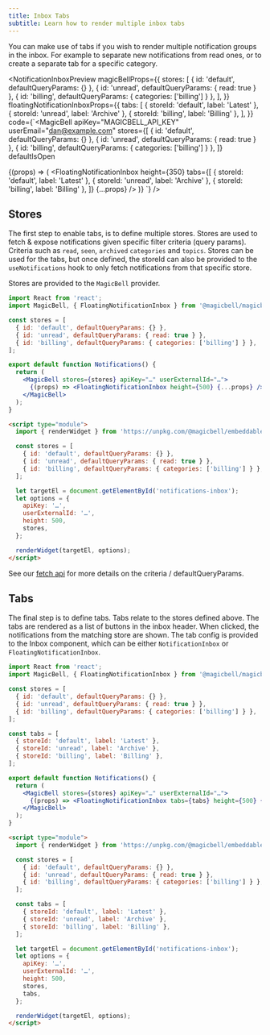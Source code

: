 ```yaml
---
title: Inbox Tabs
subtitle: Learn how to render multiple inbox tabs
---
```


You can make use of tabs if you wish to render multiple notification groups in the inbox. For example to separate new notifications from read ones, or to create a separate tab for a specific category.

<NotificationInboxPreview
  magicBellProps={{
    stores: [
      { id: 'default', defaultQueryParams: {} },
      { id: 'unread', defaultQueryParams: { read: true } },
      { id: 'billing', defaultQueryParams: { categories: ['billing'] } },
    ],
  }}
  floatingNotificationInboxProps={{
    tabs: [
      { storeId: 'default', label: 'Latest' },
      { storeId: 'unread', label: 'Archive' },
      { storeId: 'billing', label: 'Billing' },
    ],
  }}
  code={`<MagicBell
  apiKey="MAGICBELL_API_KEY"
  userEmail="dan@example.com"
  stores={[
    { id: 'default', defaultQueryParams: {} },
    { id: 'unread', defaultQueryParams: { read: true } },
    { id: 'billing', defaultQueryParams: { categories: ['billing'] } },
  ]}
  defaultIsOpen
>
  {(props) => (
    <FloatingNotificationInbox
      height={350}
      tabs={[
        { storeId: 'default', label: 'Latest' },
        { storeId: 'unread', label: 'Archive' },
        { storeId: 'billing', label: 'Billing' },
      ]}
      {...props}
    />
  )}
</MagicBell>
`}
/>

## Stores

The first step to enable tabs, is to define multiple stores. Stores are used to fetch & expose notifications given specific filter criteria (query params). Criteria such as `read`, `seen`, `archived` `categories` and `topics`. Stores can be used for the tabs, but once defined, the storeId can also be provided to the `useNotifications` hook to only fetch notifications from that specific store.

Stores are provided to the `MagicBell` provider.

<Tabs>

```jsx title=REACT hideHeader noTopBorderRadius
import React from 'react';
import MagicBell, { FloatingNotificationInbox } from '@magicbell/magicbell-react';

const stores = [
  { id: 'default', defaultQueryParams: {} },
  { id: 'unread', defaultQueryParams: { read: true } },
  { id: 'billing', defaultQueryParams: { categories: ['billing'] } },
];

export default function Notifications() {
  return (
    <MagicBell stores={stores} apiKey="…" userExternalId="…">
      {(props) => <FloatingNotificationInbox height={500} {...props} />}
    </MagicBell>
  );
}
```

```html title=HTML hideHeader noTopBorderRadius
<script type="module">
  import { renderWidget } from 'https://unpkg.com/@magicbell/embeddable';

  const stores = [
    { id: 'default', defaultQueryParams: {} },
    { id: 'unread', defaultQueryParams: { read: true } },
    { id: 'billing', defaultQueryParams: { categories: ['billing'] } },
  ];

  let targetEl = document.getElementById('notifications-inbox');
  let options = {
    apiKey: '…',
    userExternalId: '…',
    height: 500,
    stores,
  };

  renderWidget(targetEl, options);
</script>
```

</Tabs>

See our [fetch api](/docs/rest-api/reference#fetch-notifications) for more details on the criteria / defaultQueryParams.

## Tabs

The final step is to define tabs. Tabs relate to the stores defined above. The tabs are rendered as a list of buttons in the inbox header. When clicked, the notifications from the matching store are shown. The tab config is provided to the Inbox component, which can be either `NotificationInbox` or `FloatingNotificationInbox`.

<Tabs>

```jsx title=REACT hideHeader noTopBorderRadius
import React from 'react';
import MagicBell, { FloatingNotificationInbox } from '@magicbell/magicbell-react';

const stores = [
  { id: 'default', defaultQueryParams: {} },
  { id: 'unread', defaultQueryParams: { read: true } },
  { id: 'billing', defaultQueryParams: { categories: ['billing'] } },
];

const tabs = [
  { storeId: 'default', label: 'Latest' },
  { storeId: 'unread', label: 'Archive' },
  { storeId: 'billing', label: 'Billing' },
];

export default function Notifications() {
  return (
    <MagicBell stores={stores} apiKey="…" userExternalId="…">
      {(props) => <FloatingNotificationInbox tabs={tabs} height={500} {...props} />}
    </MagicBell>
  );
}
```

```html title=HTML hideHeader noTopBorderRadius
<script type="module">
  import { renderWidget } from 'https://unpkg.com/@magicbell/embeddable';

  const stores = [
    { id: 'default', defaultQueryParams: {} },
    { id: 'unread', defaultQueryParams: { read: true } },
    { id: 'billing', defaultQueryParams: { categories: ['billing'] } },
  ];

  const tabs = [
    { storeId: 'default', label: 'Latest' },
    { storeId: 'unread', label: 'Archive' },
    { storeId: 'billing', label: 'Billing' },
  ];

  let targetEl = document.getElementById('notifications-inbox');
  let options = {
    apiKey: '…',
    userExternalId: '…',
    height: 500,
    stores,
    tabs,
  };

  renderWidget(targetEl, options);
</script>
```

</Tabs>
